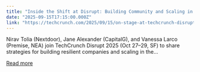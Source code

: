 ```yaml
---
title: "Inside the Shift at Disrupt: Building Community and Scaling in the AI Era"
date: "2025-09-15T17:15:00.000Z"
link: "https://techcrunch.com/2025/09/15/on-stage-at-techcrunch-disrupt-2025-how-ai-is-forcing-late-stage-startups-to-rewire-gtm-or-be-left-behind/"
---
```


Nirav Tolia (Nextdoor), Jane Alexander (CapitalG), and Vanessa Larco (Premise, NEA) join TechCrunch Disrupt 2025 (Oct 27–29, SF) to share strategies for building resilient companies and scaling in the...

[Read more](https://techcrunch.com/2025/09/15/on-stage-at-techcrunch-disrupt-2025-how-ai-is-forcing-late-stage-startups-to-rewire-gtm-or-be-left-behind/)
